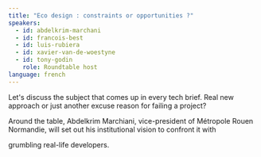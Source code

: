 ```yaml
---
title: "Eco design : constraints or opportunities ?"
speakers:
  - id: abdelkrim-marchani
  - id: francois-best
  - id: luis-rubiera
  - id: xavier-van-de-woestyne
  - id: tony-godin
    role: Roundtable host
language: french
---
```


Let's discuss the subject that comes up in every tech brief. Real new approach
or just another <span className="line-through">excuse</span> reason for failing
a project?

Around the table, Abdelkrim Marchiani, vice-president of Métropole Rouen Normandie, will
set out his institutional vision to confront it with

<span className="line-through">grumbling</span> real-life developers.
